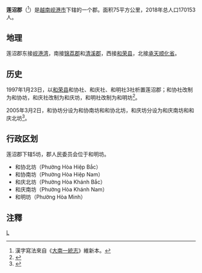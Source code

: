 {{Infobox Settlement
|name                   = 莲沼郡
|settlement_type        = 郡
|official_name          = 
|other_name             = 
|native_name            = {{lang|vi|Quận Liên Chiểu}}
|nickname               = 
|motto                  = 
|image_skyline          = Hai Van Pass under fog, Vietnam.jpg
|imagesize              = 
|image_caption          = 
|image_flag             = 
|flag_size              = 
|image_seal             = 
|seal_size              = 
|image_shield           = 
|shield_size            = 
|image_blank_emblem     = 
|blank_emblem_size      = 
|image_map              = {{Infobox mapframe|frame-width=250|zoom=10}}
|mapsize                = 
|map_caption            = 
|image_map1             = Administration map of Lien Chieu District, Danang City.jpg
|mapsize1               = 
|map_caption1           = 莲沼郡地图
|pushpin_map            = Vietnam
|pushpin_label_position = bottom
|pushpin_map_caption    = 莲沼郡在越南的位置
|pushpin_map1           = 
|pushpin_label_position1= 
|pushpin_map_caption1   = 
|subdivision_type       = 国家
|subdivision_name       = {{flag|Vietnam}}
|subdivision_type1      = [[越南行政区划|直辖市]]
|subdivision_name1      = [[岘港市|岘港市]]
|subdivision_type2      = 行政区划
|subdivision_name2      = 5坊
|subdivision_type3      = 
|subdivision_name3      = 
|seat_type              = 
|seat                   = 
|government_type        = 
|leader_title           = 
|leader_name            = 
|leader_title1          = 
|leader_name1           = 
|established_title      = 
|established_date       = 
|area_magnitude         = 
|unit_pref              = 
|area_footnotes         = 
|area_total_km2         = 75
|area_land_km2          = 
|area_water_km2         = 
|area_water_percent     = 
|area_urban_km2         = 
|area_metro_km2         = 
|population_as_of       = 2018年
|population_footnotes   = 
|population_note        = 
|population_total       = 170153
|population_density_km2 = auto
|population_metro             = 
|population_density_metro_km2 = 
|population_urban             = 
|population_density_urban_km2 = 
|timezone               = [[越南标准时间|越南标准时间]]
|utc_offset             = +7
|elevation_footnotes    = 
|elevation_m            = 
|coor_type              = 
|coordinates            = 
|postal_code_type       = 
|postal_code            = 
|area_code              = 
|website                = [https://lienchieu.danang.gov.vn 莲沼郡电子信息门户网站]
|footnotes              = 
}}
'''莲沼郡'''（{{vie|v='''Quận Liên Chiểu'''|hn=郡蓮沼}}<ref>漢字寫法來自《[[大南一統志|大南一統志]]》維新本。</ref>）是[[越南|越南]][[岘港市|岘港市]]下辖的一个郡。面积75平方公里，2018年总人口170153人。

==地理==
莲沼郡东接[[岘港湾|岘港湾]]，南接[[锦荔郡|锦荔郡]]和[[清溪郡|清溪郡]]，西接[[和荣县|和荣县]]，北接[[承天顺化省|承天顺化省]]。

==历史==
1997年1月23日，以[[和荣县|和荣县]]和协社、和庆社、和明社3社析置莲沼郡；和协社改制为和协坊，和庆社改制为和庆坊，和明社改制为和明坊<ref>{{Cite web |url=https://thuvienphapluat.vn/van-ban/Bat-dong-san/Nghi-dinh-7-1997-ND-CP-thanh-lap-don-vi-hanh-chinh-truc-thuoc-thanh-pho-Da-Nang-40352.aspx |title=Nghị định 7/1997/NĐ-CP về việc thành lập đơn vị hành chính trực thuộc thành phố Đà Nẵng |accessdate=2020-02-27 |archive-date=2020-04-01 |archive-url=https://web.archive.org/web/20200401165655/https://thuvienphapluat.vn/van-ban/Bat-dong-san/Nghi-dinh-7-1997-ND-CP-thanh-lap-don-vi-hanh-chinh-truc-thuoc-thanh-pho-Da-Nang-40352.aspx |dead-url=no }}</ref>。

2005年3月2日，和协坊分设为和协南坊和和协北坊，和庆坊分设为和庆南坊和和庆北坊<ref>{{Cite web |url=https://thuvienphapluat.vn/van-ban/Ke-toan-Kiem-toan/Nghi-dinh-24-2005-ND-CP-thanh-lap-phuong-thuoc-quan-Hai-Chau-Lien-Chieu-va-Ngu-Hanh-Son-thanh-pho-Da-Nang-52958.aspx |title=Nghị định 24/2005/NĐ-CP về việc thành lập phường thuộc các quận Hải Châu, Liên Chiểu và Ngũ Hành Sơn, thành phố Đà Nẵng |accessdate=2020-02-27 |archive-date=2020-02-27 |archive-url=https://web.archive.org/web/20200227051411/https://thuvienphapluat.vn/van-ban/Ke-toan-Kiem-toan/Nghi-dinh-24-2005-ND-CP-thanh-lap-phuong-thuoc-quan-Hai-Chau-Lien-Chieu-va-Ngu-Hanh-Son-thanh-pho-Da-Nang-52958.aspx |dead-url=no }}</ref>。

==行政区划==
莲沼郡下辖5坊，郡人民委员会位于和明坊。
*和协北坊（Phường Hòa Hiệp Bắc）
*和协南坊（Phường Hòa Hiệp Nam）
*和庆北坊（Phường Hòa Khánh Bắc）
*和庆南坊（Phường Hòa Khánh Nam）
*和明坊（Phường Hòa Minh）

==注釋==
{{reflist}}
{{岘港市行政区划}}
{{越南南中部之县市镇区域划分}}
[[Category:峴港市郡份|L]]